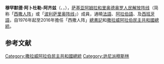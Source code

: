 {{noteTA
| 1=zh-cn:阿拉伯撒哈拉民主共和国;zh-tw:撒拉威阿拉伯民主共和國;zh-hk:阿拉伯撒哈拉民主共和國;zh-sg:撒拉威阿拉伯民主共和国;
| 2=zh-cn:撒哈拉;zh-tw:撒拉威;zh-hk:撒哈拉;zh-sg:撒拉威;
}}
{{Infobox Officeholder
|name          = 穆罕默德·阿卜杜勒-阿齐兹<br />{{small|{{rtl-lang|ar|محمد عبد العزيز}}}}
|image         = Mohamed Abdelaziz, 2005.jpg
|order         = 2
|office        = 撒拉威阿拉伯民主共和國總統
|primeminister = {{le|穆罕默德·拉明·烏爾德·艾哈邁德|Mohamed Lamine Ould Ahmed}}<br />{{le|馬赫福·阿里·拜巴|Mahfoud Ali Beiba}}<br />穆罕默德·拉明·烏爾德·艾哈邁德<br />馬赫福·阿里·拜巴<br />{{le|布斯拉亞·哈穆迪·巴尤恩|Bouchraya Hammoudi Bayoun}}<br />馬赫福·阿里·拜巴<br />布斯拉亞·哈穆迪·巴尤恩<br />[[阿卜杜勒-卡迪尔·塔利卜·奥马尔|阿卜杜勒-卡迪尔·塔利卜·奥马尔]]
|term_start    = 1976年8月30日
|term_end      = 2016年5月31日
|predecessor   = {{le|馬赫福·阿里·拜巴|Mahfoud Ali Beiba}}{{small|（代理）}}
|successor     = [[卡特里·阿杜|卡特里·阿杜]]{{small|（代理）}}
|office1            = [[波利萨里奥阵线|波利萨里奥阵线]]中央委员会总书记
|deputy1 =     {{le|穆罕默德·拉明·烏爾德·艾哈邁德|Mohamed Lamine Ould Ahmed}}<br />{{le|馬赫福·阿里·拜巴|Mahfoud Ali Beiba}}<br />穆罕默德·拉明·烏爾德·艾哈邁德<br />馬赫福·阿里·拜巴<br />{{le|布斯拉亞·哈穆迪·巴尤恩|Bouchraya Hammoudi Bayoun}}<br />馬赫福·阿里·拜巴<br />布斯拉亞·哈穆迪·巴尤恩<br />[[阿卜杜勒-卡迪尔·塔利卜·奥马尔|阿卜杜勒-卡迪尔·塔利卜·奥马尔]]
|term_start1        = 1976年8月30日
|term_end1          = 2016年5月31日
|predecessor1       = {{le|馬赫福·阿里·拜巴|Mahfoud Ali Beiba}}{{small|（代理）}}
|successor1         = [[卜拉欣·加利|卜拉欣·加利]] 
|birth_date    = {{birth date|1946|8|17|df=y}}
|birth_place   = {{flag|France}}[[法屬摩洛哥|法屬摩洛哥]][[马拉喀什|马拉喀什]]或[[西屬撒哈拉|西屬撒哈拉]][[斯马拉|斯马拉]]
|death_date    = {{death date and age|2016|5|31|1946|8|17|df=y}}<ref>[http://telquel.ma/2016/05/31/mohamed-abdelaziz-chef-du-polisario-mort_1499639 Mort du chef du Polisario Mohamed Abdelaziz] {{Wayback|url=http://telquel.ma/2016/05/31/mohamed-abdelaziz-chef-du-polisario-mort_1499639 |date=20160601135059 }} {{de icon}}</ref>
|death_place   ={{flagicon|DZA}}{{flagicon|ESH}} [[阿爾及利亞|阿爾及利亞]][[廷杜夫|廷杜夫]]
|nationality  = {{SADR}}
|party         = [[波利薩里奧陣線|波利薩里奧陣線]]
|spouse        = {{le|哈蒂嘉·哈姆迪|Khadija Hamdi}}
|alma_mater    = {{le|穆罕默德五世大學|Mohammed V University}}
|religion      = [[伊斯蘭教|伊斯蘭教]][[遜尼派|遜尼派]]
}}
'''穆罕默德·阿卜杜勒-阿齐兹'''（{{lang-ar|محمد عبد العزيز}}、{{lang-es|Mohamed Abdelaziz}}，{{bd|1946年|8月17日|2016年|5月31日|}}），[[萨基亚阿姆拉和里奥德奥罗人民解放阵线|萨基亚阿姆拉和里奥德奥罗人民解放阵线]]（简称「[[西撒人阵|西撒人阵]]」或「[[波利萨里奥阵线|波利萨里奥阵线]]」）成員，通曉[[法語|法語]]、[[阿拉伯語|阿拉伯語]]、及[[西班牙語|西班牙語]]，自1976年起至2016年擔任「西撒人阵」[[總書記|總書記]]和[[撒拉威阿拉伯民主共和國總統|撒拉威阿拉伯民主共和國總統]]。

==参考文献==
{{reflist}}

{{DEFAULTSORT:Abdelaziz, Mohamed}}
[[Category:撒拉威阿拉伯民主共和國總統|Category:撒拉威阿拉伯民主共和國總統]]
[[Category:逊尼派穆斯林|Category:逊尼派穆斯林]]